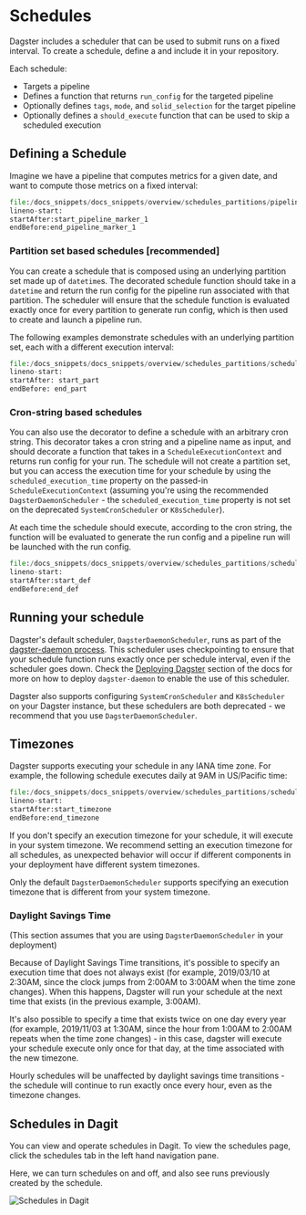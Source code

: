 
<DynamicMetaTags
  title="Schedules | Dagster"
  description="Dagster includes a scheduler that can be used to submit runs on a fixed interval."
/>

# Schedules

Dagster includes a scheduler that can be used to submit runs on a fixed interval. To create a schedule, define a <PyObject module="dagster" object="ScheduleDefinition"/> and include it in your repository.

Each schedule:

- Targets a pipeline
- Defines a function that returns `run_config` for the targeted pipeline
- Optionally defines `tags`, `mode`, and `solid_selection` for the target pipeline
- Optionally defines a `should_execute` function that can be used to skip a scheduled execution

## Defining a Schedule

Imagine we have a pipeline that computes metrics for a given date, and want to
compute those metrics on a fixed interval:

```python literalinclude caption=pipeline.py
file:/docs_snippets/docs_snippets/overview/schedules_partitions/pipeline.py
lineno-start:
startAfter:start_pipeline_marker_1
endBefore:end_pipeline_marker_1
```

### Partition set based schedules [recommended]

You can create a schedule that is composed using an underlying partition set made up of `datetime`s.
The decorated schedule function should take in a `datetime` and return the run config for the
pipeline run associated with that partition. The scheduler will ensure that the schedule function
is evaluated exactly once for every partition to generate run config, which is then
used to create and launch a pipeline run.

The following examples demonstrate schedules with an underlying partition set, each with a
different execution interval:

```python literalinclude caption=schedule_definition.py
file:/docs_snippets/docs_snippets/overview/schedules_partitions/schedule_definition.py
lineno-start:
startAfter: start_part
endBefore: end_part
```

### Cron-string based schedules

You can also use the <PyObject module="dagster" object="schedule" displayText="@schedule"/>
decorator to define a schedule with an arbitrary cron string. This decorator takes a cron string
and a pipeline name as input, and should decorate a function that takes in a
`ScheduleExecutionContext` and returns run config for your run. The schedule will not create a
partition set, but you can access the execution time for your schedule by using the
`scheduled_execution_time` property on the passed-in `ScheduleExecutionContext` (assuming you're
using the recommended `DagsterDaemonScheduler` - the `scheduled_execution_time` property is not set
on the deprecated `SystemCronScheduler` or `K8sScheduler`).

At each time the schedule should execute, according to the cron string, the function will be
evaluated to generate the run config and a pipeline run will be launched with the run config.

```python literalinclude caption=schedule_definition.py
file:/docs_snippets/docs_snippets/overview/schedules_partitions/schedule_definition.py
lineno-start:
startAfter:start_def
endBefore:end_def
```

## Running your schedule

Dagster's default scheduler, `DagsterDaemonScheduler`, runs as part
of the [dagster-daemon process](/overview/daemon). This scheduler uses checkpointing to ensure
that your schedule function runs exactly once per schedule interval, even if the scheduler goes
down. Check the [Deploying Dagster](/deploying) section of the docs for more on how to deploy
`dagster-daemon` to enable the use of this scheduler.

Dagster also supports configuring `SystemCronScheduler` and `K8sScheduler` on your Dagster instance,
but these schedulers are both deprecated - we recommend that you use `DagsterDaemonScheduler`.

## Timezones

Dagster supports executing your schedule in any IANA time zone. For example, the following schedule
executes daily at 9AM in US/Pacific time:

```python literalinclude caption=schedule_definition.py
file:/docs_snippets/docs_snippets/overview/schedules_partitions/schedule_definition.py
lineno-start:
startAfter:start_timezone
endBefore:end_timezone
```

If you don't specify an execution timezone for your schedule, it will execute in your system
timezone. We recommend setting an execution timezone for all schedules, as unexpected behavior will
occur if different components in your deployment have different system timezones.

Only the default `DagsterDaemonScheduler` supports specifying an execution timezone that is
different from your system timezone.

### Daylight Savings Time

(This section assumes that you are using `DagsterDaemonScheduler` in your deployment)

Because of Daylight Savings Time transitions, it's possible to specify an execution time that does not
always exist (for example, 2019/03/10 at 2:30AM, since the clock jumps from 2:00AM to
3:00AM when the time zone changes). When this happens, Dagster will run your schedule at the next time that exists (in the previous example,
3:00AM).

It's also possible to specify a time that exists twice on one day every year (for example,
2019/11/03 at 1:30AM, since the hour from 1:00AM to 2:00AM repeats when the time zone changes) - in this case, dagster will execute
your schedule execute only once for that day, at the time associated with the new timezone.

Hourly schedules will be unaffected by daylight savings time transitions - the schedule will
continue to run exactly once every hour, even as the timezone changes.

## Schedules in Dagit

You can view and operate schedules in Dagit. To view the schedules page, click the schedules tab in the left hand navigation pane.

Here, we can turn schedules on and off, and also see runs previously created by the schedule.

![Schedules in Dagit](/assets/images/overview/schedules_partitions/schedules.png)

